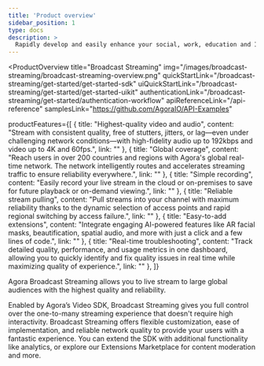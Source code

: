 ```yaml
---
title: 'Product overview'
sidebar_position: 1
type: docs
description: >
  Rapidly develop and easily enhance your social, work, education and IoT apps with face-to-face interaction.
---
```


<ProductOverview
  title="Broadcast Streaming"
  img="/images/broadcast-streaming/broadcast-streaming-overview.png"
  quickStartLink="/broadcast-streaming/get-started/get-started-sdk"
  uiQuickStartLink="/broadcast-streaming/get-started/get-started-uikit"
  authenticationLink="/broadcast-streaming/get-started/authentication-workflow"
  apiReferenceLink="/api-reference"
  samplesLink="https://github.com/AgoraIO/API-Examples"

  productFeatures={[
    {
      title: "Highest-quality video and audio",
      content: "Stream with consistent quality, free of stutters, jitters, or lag—even under challenging network conditions—with high-fidelity audio up to 192kbps and video up to 4K and 60fps.",
      link: ""
    },
    {
      title: "Global coverage",
      content: "Reach users in over 200 countries and regions with Agora's global real-time network. The network intelligently routes and accelerates streaming traffic to ensure reliability everywhere.",
      link: ""
    },
    {
      title: "Simple recording",
      content: "Easily record your live stream in the cloud or on-premises to save for future playback or on-demand viewing.",
      link: ""
    },
    {
      title: "Reliable stream pulling",
      content: "Pull streams into your channel with maximum reliability thanks to the dynamic selection of access points and rapid regional switching by access failure.",
      link: ""
    },
    {
      title: "Easy-to-add extensions",
      content: "Integrate engaging AI-powered features like AR facial masks, beautification, spatial audio, and more with just a click and a few lines of code.",
      link: ""
    },
    {
      title: "Real-time troubleshooting",
      content: "Track detailed quality, performance, and usage metrics in one dashboard, allowing you to quickly identify and fix quality issues in real time while maximizing quality of experience.",
      link: ""
    },
  ]}

>

Agora Broadcast Streaming allows you to live stream to large global audiences with the highest quality and reliability.

Enabled by Agora’s Video SDK, Broadcast Streaming gives you full control over the one-to-many streaming experience that doesn't require high interactivity. Broadcast Streaming offers flexible customization, ease of implementation, and reliable network quality to provide your users with a fantastic experience. You can extend the SDK with additional functionality like analytics, or explore our Extensions Marketplace for content moderation and more.

</ProductOverview>